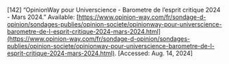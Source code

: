 \[142\]	“OpinionWay pour Universcience \- Barometre de l’esprit critique 2024 \- Mars 2024.” Available: [https://www.opinion-way.com/fr/sondage-d-opinion/sondages-publies/opinion-societe/opinionway-pour-universcience-barometre-de-l-esprit-critique-2024-mars-2024.html](https://www.opinion-way.com/fr/sondage-d-opinion/sondages-publies/opinion-societe/opinionway-pour-universcience-barometre-de-l-esprit-critique-2024-mars-2024.html). \[Accessed: Aug. 14, 2024\]